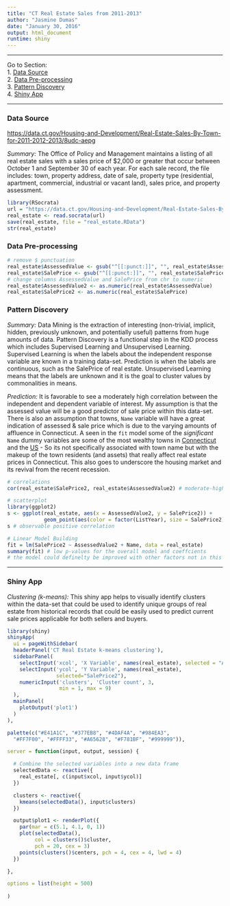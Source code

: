 ```yaml
---
title: "CT Real Estate Sales from 2011-2013"
author: "Jasmine Dumas"
date: "January 30, 2016"
output: html_document
runtime: shiny
---
```


_____________________________

Go to Section:                 
1. [Data Source](#data-source)           
2. [Data Pre-processing](#data-pre-processing)              
3. [Pattern Discovery](#pattern-discovery)                  
4. [Shiny App](#shiny-app)

_____________________________

### Data Source

<https://data.ct.gov/Housing-and-Development/Real-Estate-Sales-By-Town-for-2011-2012-2013/8udc-aepg>

_Summary:_ The Office of Policy and Management maintains a listing of all real estate sales with a sales price of $2,000 or greater that occur between October 1 and September 30 of each year. For each sale record, the file includes: town, property address, date of sale, property type (residential, apartment, commercial, industrial or vacant land), sales price, and property assessment.
```r
library(RSocrata)
url = "https://data.ct.gov/Housing-and-Development/Real-Estate-Sales-By-Town-for-2011-2012-2013/8udc-aepg"
real_estate <- read.socrata(url)
save(real_estate, file = "real_estate.RData")
str(real_estate)
```

### Data Pre-processing
```r
# remove $ punctuation
real_estate$AssessedValue <- gsub("^[[:punct:]]", "", real_estate$AssessedValue)
real_estate$SalePrice <- gsub("^[[:punct:]]", "", real_estate$SalePrice)
# change columns AssessedValue and SalePrice from chr to numeric
real_estate$AssessedValue2 <- as.numeric(real_estate$AssessedValue)
real_estate$SalePrice2 <- as.numeric(real_estate$SalePrice)
```

### Pattern Discovery               

_Summary:_ Data Mining is the extraction of interesting (non-trivial, implicit, hidden, previously unknown, and potentially useful) patterns from huge amounts of data. Pattern Discovery is a functional step in the KDD process which includes Supervised Learning and Unsupervised Learning. Supervised Learning is when the labels about the independent response variable are known in a training data-set. Prediction is when the labels are continuous, such as the SalePrice of real estate. Unsupervised Learning means that the labels are unknown and it is the goal to cluster values by commonalities in means.

_Prediction:_ It is favorable to see a moderately high correlation between the independent and dependent variable of interest. My assumption is that the assessed value will be a good predictor of sale price within this data-set. There is also an assumption that towns, `Name` variable will have a great indication of assessed & sale price which is due to the varying amounts of affluence in Connecticut. A seen in the `fit` model some of the _significant_ `Name` dummy variables are some of the most wealthy towns in [Connecticut](https://en.wikipedia.org/wiki/List_of_Connecticut_locations_by_per_capita_income) and the [US](http://time.com/100987/richest-towns/) - So its not specifically associated with town name but with the makeup of the town residents (and assets) that really affect real estate prices in Connecticut. This also goes to underscore the housing market and its revival from the recent recession.
```r
# correlations
cor(real_estate$SalePrice2, real_estate$AssessedValue2) # moderate-high value

# scatterplot 
library(ggplot2)
s <- ggplot(real_estate, aes(x = AssessedValue2, y = SalePrice2)) + 
            geom_point(aes(color = factor(ListYear), size = SalePrice2))
s # observable positive correlation

# Linear Model Building
fit = lm(SalePrice2 ~ AssessedValue2 + Name, data = real_estate)
summary(fit) # low p-values for the overall model and coeffcients
# the model could definelty be improved with other factors not in this data-set
```

_________________________

### Shiny App

_Clustering (k-means):_ This shiny app helps to visually identify clusters within the data-set that could be used to identify unique groups of real estate from historical records that could be easily used to predict current sale prices applicable for both sellers and buyers.
```r
library(shiny)
shinyApp(
  ui = pageWithSidebar(
  headerPanel('CT Real Estate k-means clustering'),
  sidebarPanel(
    selectInput('xcol', 'X Variable', names(real_estate), selected = "AssessedValue2"),
    selectInput('ycol', 'Y Variable', names(real_estate),
                selected="SalePrice2"),
    numericInput('clusters', 'Cluster count', 3,
                 min = 1, max = 9)
  ),
  mainPanel(
    plotOutput('plot1')
  )
), 

palette(c("#E41A1C", "#377EB8", "#4DAF4A", "#984EA3",
  "#FF7F00", "#FFFF33", "#A65628", "#F781BF", "#999999")), 

server = function(input, output, session) {

  # Combine the selected variables into a new data frame
  selectedData <- reactive({
    real_estate[, c(input$xcol, input$ycol)]
  })

  clusters <- reactive({
    kmeans(selectedData(), input$clusters)
  })

  output$plot1 <- renderPlot({
    par(mar = c(5.1, 4.1, 0, 1))
    plot(selectedData(),
         col = clusters()$cluster,
         pch = 20, cex = 3)
    points(clusters()$centers, pch = 4, cex = 4, lwd = 4)
  })

}, 

options = list(height = 500)
  
)

```

